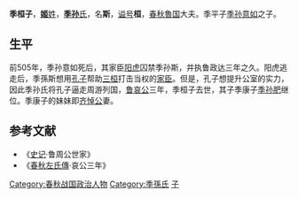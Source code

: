{{模板:Infobox 先秦人物
|名稱=季孫斯
|姓=[[姬姓|姬]]
|氏=[[季孫氏|季孫]]
|名=斯
|字=
|别名=季桓子
|别字=
|諡号=桓
|官位=
|時代=春秋
|國家=魯國
|身份=[[魯國|魯國]]正卿
|出生日期=
|逝世日期=前492年
|父=[[季平子|季平子]][[季孫意如|季孫意如]]
|子女=[[季康子|季康子]][[季孫肥|季孫肥]]<br>[[齐悼公|齐悼公]]妻
}}

'''季桓子'''{{BD||？|前492年||catIdx=J}}，[[姬姓|'''姬'''姓]]，[[季孙氏|'''季孙'''氏]]，名'''斯'''，[[谥号|谥号]]'''桓'''，[[春秋时期|春秋]][[魯国|魯国]]大夫。季平子[[季孙意如|季孙意如]]之子。

==生平==
前505年，季孙意如死后，其家臣[[阳虎|阳虎]]囚禁季孙斯，并执鲁政达三年之久。阳虎逃走后，季孫斯想用[[孔子|孔子]]帮助[[三桓|三桓]]打击当权的[[家臣|家臣]]。但是，孔子想提升公室的实力，因此季孙氏将孔子逼走周游列国，[[鲁哀公|鲁哀公]]三年，季桓子去世，其子季康子[[季孙肥|季孙肥]]继位。季康子的妹妹即[[齐悼公|齐悼公]]妻。

==参考文献==
*《[[史记|史记]]·鲁周公世家》
*《[[春秋左氏傳|春秋左氏傳]]·哀公三年》

{{start box}}
{{s-before|父[[季平子|季平子]]季孫意如}}
{{s-title|[[春秋时期|春秋]][[魯國|魯國]][[季孫氏|季孫氏]]宗主|前505年—前492年}}
{{s-after|子[[季康子|季康子]]季孫肥}}
{{end box}}
{{三桓}}
[[Category:春秋战国政治人物|Category:春秋战国政治人物]]
[[Category:季孫氏|Category:季孫氏]]
[[Category:諡桓|子]]